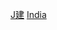 {{Catnav|頁面分類|地理|国家|按國家分類|各國建築}}
{{Catnav|頁面分類|地理|国家|亚洲国家|印度}}
{{Catnav|頁面分類|各種主題的頁面分類|按國家分類|各國建築}}
{{Commons category|Architecture of India}}

[[Category:印度藝術|J建]]
[[Category:亚洲各国建筑|India]]